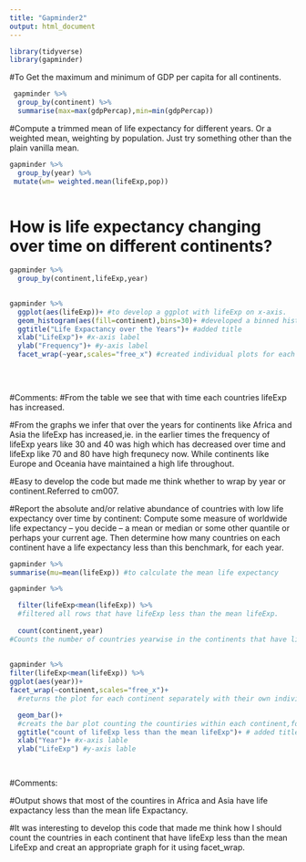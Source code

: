 ```yaml
---
title: "Gapminder2"
output: html_document
---
```


```r
library(tidyverse)
library(gapminder)
```

#To Get the maximum and minimum of GDP per capita for all continents.


```r
 gapminder %>% 
  group_by(continent) %>% 
  summarise(max=max(gdpPercap),min=min(gdpPercap))

```
#Compute a trimmed mean of life expectancy for different years. Or a weighted mean, weighting by population. Just try something other than the plain vanilla mean.

```r
gapminder %>% 
  group_by(year) %>% 
 mutate(wm= weighted.mean(lifeExp,pop))
 
```





# How is life expectancy changing over time on different continents?

```r
gapminder %>% 
  group_by(continent,lifeExp,year)
  

gapminder %>% 
  ggplot(aes(lifeExp))+ #to develop a ggplot with lifeExp on x-axis. 
  geom_histogram(aes(fill=continent),bins=30)+ #developed a binned histogram  with each continent having its                                                        separate colour.
  ggtitle("Life Expactancy over the Years")+ #added title
  xlab("LifeExp")+ #x-axis label
  ylab("Frequency")+ #y-axis label
  facet_wrap(~year,scales="free_x") #created individual plots for each year in the Gapminder dataset with                                         their individual scales.
  
  
  
```
#Comments:
#From the table we see that with time each countries lifeExp has increased.

#From the graphs we infer that over the years for continents like Africa and Asia the lifeExp has increased,ie. in the earlier times the frequency of lifeExp years like 30 and 40 was high which has decreased over time and lifeExp like 70 and 80 have high frequnecy now. While continents like Europe and Oceania have maintained a high life throughout.

#Easy to develop the code but made me think whether to wrap by year or continent.Referred to cm007.






#Report the absolute and/or relative abundance of countries with low life expectancy over time by continent: Compute some measure of worldwide life expectancy – you decide – a mean or median or some other quantile or perhaps your current age. Then determine how many countries on each continent have a life expectancy less than this benchmark, for each year.

```r
gapminder %>% 
summarise(mu=mean(lifeExp)) #to calculate the mean life expectancy

gapminder %>% 

  filter(lifeExp<mean(lifeExp)) %>% 
  #filtered all rows that have lifeExp less than the mean lifeExp.
  
  count(continent,year) 
#Counts the number of countries yearwise in the continents that have lifExp less than the mean lifeExp.
  
  
gapminder %>% 
filter(lifeExp<mean(lifeExp)) %>% 
ggplot(aes(year))+
facet_wrap(~continent,scales="free_x")+
  #returns the plot for each continent separately with their own individual scales

  geom_bar()+ 
  #creats the bar plot counting the countiries within each continent,for each year having lifeExp less than the mean lifeExp. 
  ggtitle("count of lifeExp less than the mean lifeExp")+ # added title
  xlab("Year")+ #x-axis lable
  ylab("LifeExp") #y-axis lable

   
```

#Comments: 

#Output shows that most of the countires in Africa and Asia have life expactancy less than the mean life Expactancy.

#It was interesting to develop this code that made me think how I should count the countries in each continent that have lifeExp less than the mean LifeExp and creat an appropriate graph for it using facet_wrap.
